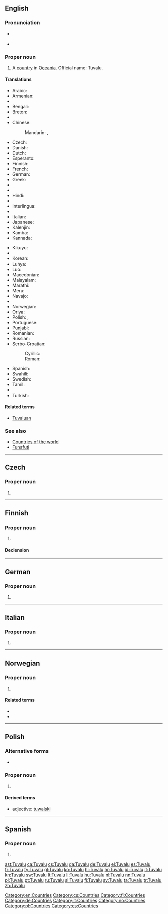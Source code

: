 {{also|tuvalu}}
==English==
{{wikipedia}}

===Pronunciation===
* {{a|UK|US}} {{IPA|/tuːˈvɑː.luː/|/ˈtuː.və.luː/}}
* {{audio|en-us-Tuvalu.ogg|Audio (US)}}

===Proper noun===
{{en-proper noun}}

# A [[country]] in [[Oceania]]. Official name: Tuvalu.

====Translations====
{{trans-top|country in Oceania}}
* Arabic: {{t-|ar|توفالو|m|tr=tufālu}}
* Armenian: {{t-|hy|Տուվալու|tr=Tuvalu|sc=Armn}}
* {{trreq|as}}
* Bengali: {{t-|bn|টুভালু|tr=ṭubhalu}}
* Breton: {{t-|br|Tuvalu}}
* {{trreq|bg}}
* Chinese:
*: Mandarin: {{t-|cmn|圖瓦盧|sc=Hani}}, {{t-|cmn|图瓦卢|tr=Túwǎlú|sc=Hani}}
* Czech: {{t+|cs|Tuvalu}}
* Danish: {{t-|da|Tuvalu}}
* Dutch: {{t+|nl|Tuvalu}}
* Esperanto: {{t-|eo|Tuvalo}}
* Finnish: {{t+|fi|Tuvalu}}
* French: {{t+|fr|Tuvalu}}
* German: {{t+|de|Tuvalu}}
* Greek: {{t+|el|Τουβαλού}}
* {{trreq|gu}}
* {{trreq|he}}
* Hindi: {{t|hi|तुवालू|sc=Deva}}
* {{trreq|is}}
* Interlingua: {{t-|ia|Tuvalu}}
* {{trreq|ga}}
* Italian: {{t+|it|Tuvalu}}
* Japanese: {{t-|ja|ツバル|tr=Tsubaru}}
* Kalenjin: {{tø|kln|Tuvalu}}
* Kamba: {{tø|kam|Tuvalu}}
* Kannada: {{t|kn|ತುವಾಲು|sc=Knda}}
{{trans-mid}}
* Kikuyu: {{tø|ki|Tuvalu}}
* {{trreq|km}}
* Korean: {{t+|ko|투발루|tr=Tuballu|sc=Hang}}
* Luhya: {{tø|luy|Tuvalu}}
* Luo: {{tø|luo|Tuvalu}}
* Macedonian: {{t-|mk|Тувалу|n|tr=Túvalu}}
* Malayalam: {{t|ml|തുവാലു|sc=Mlym}}
* Marathi: {{t|mr|तुवालू|sc=Deva}}
* Meru: {{tø|mer|Tuvalu}}
* Navajo: {{tø|nv|Tʼoobááloo}}
* {{trreq|ne}}
* Norwegian: {{t-|no|Tuvalu}}
* Oriya: {{t|or|ଟୁଭାଲୋ|sc=Orya}}
* Polish: {{l|pl|Tuvalu}}, {{l|pl|Tuwalu}}
* Portuguese: {{t+|pt|Tuvalu}}
* Punjabi: {{t|pa|ਤੁਵਾਲੂ|sc=Guru}}
* Romanian: {{t-|ro|Tuvalu|n}}
* Russian: {{t+|ru|Тувалу|f|n|tr=Tuválu}} {{indeclinable}}
* Serbo-Croatian:
*: Cyrillic: {{t-|sh|Тувалу|m}}
*: Roman: {{t-|sh|Tuvalu|m}}
* Spanish: {{t+|es|Tuvalu}}
* Swahili: {{t+|sw|Tuvalu}}
* Swedish: {{t+|sv|Tuvalu}}
* Tamil: {{t|ta|துவாலு|sc=Taml}}
* {{trreq|te}}
* Turkish: {{t+|tr|Tuvalu}}
{{trans-bottom}}

====Related terms====
* [[Tuvaluan]]

===See also===
* [[Appendix:Countries of the world|Countries of the world]]
* [[Funafuti]]

[[Category:en:Countries]]

----

==Czech==

===Proper noun===
{{cs-proper noun|g=}}

# {{l|en|Tuvalu}}

[[Category:cs:Countries]]

----

==Finnish==
{{wikipedia|lang=fi}}

===Proper noun===
{{fi-proper noun}}

# {{l|en|Tuvalu}}

====Declension====
{{fi-decl-valo|Tuval|||u|nopl=1}}

[[Category:fi:Countries]]

----

==German==
{{wikipedia|lang=de}}

===Proper noun===
{{head|de|proper noun|g=n}}

# {{l|en|Tuvalu}}

[[Category:de:Countries]]

----

==Italian==
{{wikipedia|lang=it}}

===Proper noun===
{{it-proper noun|g=m}}

# {{l|en|Tuvalu}}

[[Category:it:Countries]]

----

==Norwegian==

===Proper noun===
{{no-proper noun}}

# {{l|en|Tuvalu}}

====Related terms====
* {{l|no|tuvaler}}
* {{l|no|tuvalsk}}

[[Category:no:Countries]]

----

==Polish==

===Alternative forms===
* {{l|pl|Tuwalu}}

===Proper noun===
{{head|pl|proper noun|g=n|undeclinable}}

# {{l|en|Tuvalu}}

====Derived terms====
* adjective: [[tuwalski]]

[[Category:pl:Countries]]

----

==Spanish==
{{wikipedia|lang=es}}

===Proper noun===
{{es-proper noun}}

# {{l|en|Tuvalu}}

[[Category:es:Countries]]

[[ast:Tuvalu]]
[[ca:Tuvalu]]
[[cs:Tuvalu]]
[[da:Tuvalu]]
[[de:Tuvalu]]
[[el:Tuvalu]]
[[es:Tuvalu]]
[[fr:Tuvalu]]
[[fy:Tuvalu]]
[[gl:Tuvalu]]
[[ko:Tuvalu]]
[[hi:Tuvalu]]
[[hr:Tuvalu]]
[[id:Tuvalu]]
[[it:Tuvalu]]
[[kn:Tuvalu]]
[[sw:Tuvalu]]
[[lt:Tuvalu]]
[[li:Tuvalu]]
[[hu:Tuvalu]]
[[nl:Tuvalu]]
[[nn:Tuvalu]]
[[pl:Tuvalu]]
[[pt:Tuvalu]]
[[ru:Tuvalu]]
[[sl:Tuvalu]]
[[fi:Tuvalu]]
[[sv:Tuvalu]]
[[ta:Tuvalu]]
[[tr:Tuvalu]]
[[zh:Tuvalu]]